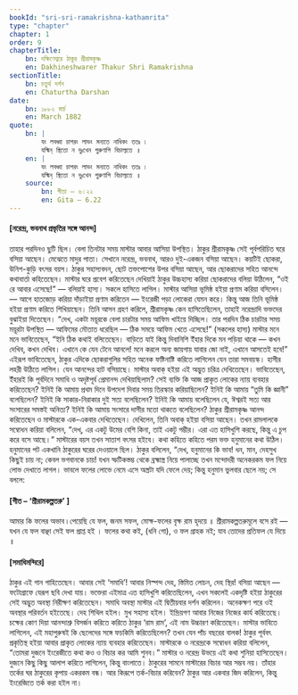 ```yaml
---
bookId: "sri-sri-ramakrishna-kathamrita"
type: "chapter"
chapter: 1
order: 9
chapterTitle:
    bn: দক্ষিণেশ্বরে ঠাকুর শ্রীরামকৃষ্ণ
    en: Dakhineshwarer Thakur Shri Ramakrishna
sectionTitle:
    bn: চতুর্থ দর্শন
    en: Chaturtha Darshan
date:
    bn: ১৮৮২ মার্চ
    en: March 1882
quote:
    bn: |
        যং লবধ্বা চাপরং লাভং মন্যতে নাধিকং ততঃ ৷
        যস্মিন্‌ স্থিতো ন দুঃখেন গুরুণাপি বিচাল্যতে ॥
    en: |
        যং লবধ্বা চাপরং লাভং মন্যতে নাধিকং ততঃ ৷
        যস্মিন্‌ স্থিতো ন দুঃখেন গুরুণাপি বিচাল্যতে ॥
    source:
        bn: গীতা — ৬।২২
        en: Gita — 6.22
---
```



#### <BengaliText>[নরেন্দ্র, ভবনাথ প্রভৃতির সঙ্গে আনন্দ]</BengaliText>

<BengaliText>
তাহার পরদিনও ছুটি ছিল। বেলা তিনটার সময় মাস্টার আবার আসিয়া উপস্থিত। ঠাকুর শ্রীরামকৃষ্ণ সেই পূর্বপরিচিত ঘরে বসিয়া আছেন। মেঝেতে মাদুর পাতা। সেখানে নরেন্দ্র, ভবনাথ, আরও দুই-একজন বসিয়া আছেন। কয়টিই ছোকরা, উনিশ-কুড়ি বৎসর বয়স। ঠাকুর সহাস্যবদন, ছোট তক্তপোশের উপর বসিয়া আছেন, আর ছোকরাদের সহিত আনন্দে কথাবার্তা কহিতেছেন।
</BengaliText>

<BengaliText>
মাস্টার ঘরে প্রবেশ করিতেছেন দেখিয়াই ঠাকুর উচ্চহাস্য করিয়া ছোকরাদের বলিয়া উঠিলেন, “ওই রে আবার এসেছে!” — বলিয়াই হাস্য। সকলে হাসিতে লাগিল। মাস্টার আসিয়া ভূমিষ্ঠ হইয়া প্রণাম করিয়া বসিলেন। — আগে হাতজোড় করিয়া দাঁড়াইয়া প্রণাম করিতেন — ইংরেজী পড়া লোকেরা যেমন করে। কিন্তু আজ তিনি ভূমিষ্ঠ হইয়া প্রণাম করিতে শিখিয়াছেন। তিনি আসন গ্রহণ করিলে, শ্রীরামকৃষ্ণ কেন হাসিতেছিলেন, তাহাই নরেন্দ্রাদি ভক্তদের বুঝাইয়া দিতেছেন।
</BengaliText>

<BengaliText>
“দেখ, একটা ময়ূরকে বেলা চারটার সময় আফিম খাইয়ে দিচ্ছিল। তার পরদিন ঠিক চারটার সময় ময়ূরটা উপস্থিত — আফিমের মৌতাত ধরেছিল — ঠিক সময়ে আফিম খেতে এসেছে!” (সকলের হাস্য)
</BengaliText>

<BengaliText>
মাস্টার মনে মনে ভাবিতেছেন, “ইনি ঠিক কথাই বলিতেছেন। বাড়িতে যাই কিন্তু দিবানিশি ইঁহার দিকে মন পড়িয়া থাকে — কখন দেখিব, কখন দেখিব। এখানে কে যেন টেনে আনলে! মনে করলে অন্য জায়গায় যাবার জো নাই, এখানে আসতেই হবে!” এইরূপ ভাবিতেছেন, ঠাকুর এদিকে ছোকরাগুলির সহিত অনেক ফষ্টিনাষ্টি করিতে লাগিলেন যেন তারা সমবয়স্ক। হাসীর লহরী উঠিতে লাগিল। যেন আনন্দের হাট বসিয়াছে।
</BengaliText>

<BengaliText>
মাস্টার অবাক্‌ হইয়া এই অদ্ভুত চরিত্র দেখিতেছেন। ভাবিতেছেন, ইঁহারই কি পূর্বদিনে সমাধি ও অদৃষ্টপূর্ব প্রেমানন্দ দেখিয়াছিলাম? সেই ব্যক্তি কি আজ প্রাকৃত লোকের ন্যায় ব্যবহার করিতেছেন? ইনিই কি আমায় প্রথম দিনে উপদেশ দিবার সময় তিরস্কার করিয়াছিলেন? ইনিই কি আমায় “তুমি কি জ্ঞানী” বলেছিলেন? ইনিই কি সাকার-নিরাকার দুই সত্য বলেছিলেন? ইনিই কি আমায় বলেছিলেন যে, ঈশ্বরই সত্য আর সংসারের সমস্তই অনিত্য? ইনিই কি আমায় সংসারে দাসীর মতো থাকতে বলেছিলেন?
</BengaliText>

<BengaliText>
ঠাকুর শ্রীরামকৃষ্ণ আনন্দ করিতেছেন ও মাস্টারকে এক-একবার দেখিতেছেন। দেখিলেন, তিনি অবাক্‌ হইয়া বসিয়া আছেন। তখন রামলালকে সম্বোধন করিয়া বলিলেন, “দেখ্‌, এর একটু উমের বেশি কিনা, তাই একটু গম্ভীর। এরা এত হাসিখুশি করছে, কিন্তু এ চুপ করে বসে আছে।” মাস্টারের বয়স তখন সাতাশ বৎসর হইবে।
</BengaliText>

<BengaliText>
কথা কহিতে কহিতে পরম ভক্ত হনুমানের কথা উঠিল। হনুমানের পট একখানি ঠাকুরের ঘরের দেওয়ালে ছিল। ঠাকুর বলিলেন, “দেখ, হনুমানের কি ভাব! ধন, মান, দেহসুখ কিছুই চায় না; কেবল ভগবানকে চায়! যখন স্ফটিকস্তম্ভ থেকে ব্রহ্মাস্ত্র নিয়ে পালাচ্ছে তখন মন্দোদরী অনেকরকম ফল নিয়ে লোভ দেখাতে লাগল। ভাবলে ফলের লোভে নেমে এসে অস্ত্রটা যদি ফেলে দেয়; কিন্তু হনুমান ভুলবার ছেলে নয়; সে বললে:
</BengaliText>

#### <BengaliText>[গীত – ‘শ্রীরামকল্পতরু’ ]</BengaliText>

<Song>
    আমার কি ফলের অভাব ৷
    পেয়েছি যে ফল, জনম সফল,
    মোক্ষ-ফলের বৃক্ষ রাম হৃদয়ে ॥
    শ্রীরামকল্পতরুমূলে বসে রই —
    যখন যে ফল বাঞ্ছা সেই ফল প্রাপ্ত হই ।
    ফলের কথা কই, (ধনি গো), ও ফল গ্রাহক নই;
    যাব তোদের প্রতিফল যে দিয়ে ॥
</Song>

#### <BengaliText>[সমাধিমন্দিরে]</BengaliText>

<BengaliText>
ঠাকুর এই গান গাহিতেছেন। আবার সেই ‘সমাধি’! আবার নিস্পন্দ দেহ, স্তিমিত লোচন, দেহ স্থির! বসিয়া আছেন — ফটোগ্রাফে যেরূপ ছবি দেখা যায়। ভক্তেরা এইমাত্র এত হাসিখুশি করিতেছিলেন, এখন সকলেই একদৃষ্টি হইয়া ঠাকুরের সেই অদ্ভুত অবস্থা নিরীক্ষণ করিতেছেন। সমাধি অবস্থা মাস্টার এই দ্বিতীয়বার দর্শন করিলেন। অনেকক্ষণ পরে ওই অবস্থার পরিবর্তন হইতেছে। দেহ শিথিল হইল। মুখ সহাস্য হইল। ইন্দ্রিয়গণ আবার নিজের নিজের কার্য করিতেছে। চক্ষের কোণ দিয়া আনন্দাশ্রু বিসর্জন করিতে করিতে ঠাকুর ‘রাম রাম’, এই নাম উচ্চারণ করিতেছেন।
</BengaliText>

<BengaliText>
মাস্টার ভাবিতে লাগিলেন, এই মহাপুরুষই কি ছেলেদের সঙ্গে ফচকিমি করিতেছিলেন? তখন যেন পাঁচ বছরের বালক!
</BengaliText>

<BengaliText>
ঠাকুর পূর্ববৎ প্রকৃতিস্থ হইয়া আবার প্রাকৃত লোকের ন্যায় ব্যবহার করিতেছেন। মাস্টারকে ও নরেন্দ্রকে সম্বোধন করিয়া বলিলেন, “তোমরা দুজনে ইংরেজীতে কথা কও ও বিচার কর আমি শুনব।”
</BengaliText>

<BengaliText>
মাস্টার ও নরেন্দ্র উভয়ে এই কথা শুনিয়া হাসিতেছেন। দুজনে কিছু কিছু আলাপ করিতে লাগিলেন, কিন্তু বাংলাতে। ঠাকুরের সামনে মাস্টারের বিচার আর সম্ভব নয়। তাঁহার তর্কের ঘর ঠাকুরের কৃপায় একরকম বন্ধ। আর কিরূপে তর্ক-বিচার করিবেন? ঠাকুর আর একবার জিদ করিলেন, কিন্তু ইংরেজিতে তর্ক করা হইল না।
</BengaliText>
